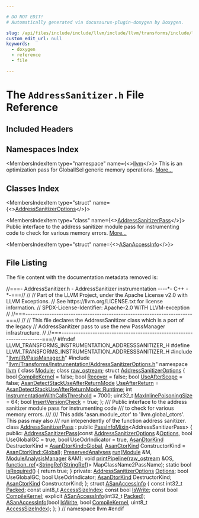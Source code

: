 ```yaml
---

# DO NOT EDIT!
# Automatically generated via docusaurus-plugin-doxygen by Doxygen.

slug: /api/files/include/include/llvm/include/llvm/transforms/include/llvm/transforms/instrumentation/addresssanitizer-h
custom_edit_url: null
keywords:
  - doxygen
  - reference
  - file

---
```





# The `AddressSanitizer.h` File Reference

<DoxygenPage pluginConfig={pluginConfig}>



## Included Headers

<IncludesList>
<IncludesListItem
  filePath="llvm/IR/PassManager.h"
  permalink="/docs/api/files/include/include/llvm/include/llvm/ir/passmanager-h"
  isLocal="true" />
<IncludesListItem
  filePath="llvm/Transforms/Instrumentation/AddressSanitizerOptions.h"
  permalink="/docs/api/files/include/include/llvm/include/llvm/transforms/include/llvm/transforms/instrumentation/addresssanitizeroptions-h"
  isLocal="true" />
</IncludesList>

## Namespaces Index

<MembersIndex>

<MembersIndexItem
  type="namespace"
  name={<><a href="/docs/api/namespaces/llvm">llvm</a></>}>
This is an optimization pass for GlobalISel generic memory operations. <a href="/docs/api/namespaces/llvm/#details">More...</a>
</MembersIndexItem>

</MembersIndex>

## Classes Index

<MembersIndex>

<MembersIndexItem
  type="struct"
  name={<><a href="/docs/api/structs/llvm/addresssanitizeroptions">AddressSanitizerOptions</a></>}>
</MembersIndexItem>

<MembersIndexItem
  type="class"
  name={<><a href="/docs/api/classes/llvm/addresssanitizerpass">AddressSanitizerPass</a></>}>
Public interface to the address sanitizer module pass for instrumenting code to check for various memory errors. <a href="/docs/api/classes/llvm/addresssanitizerpass/#details">More...</a>
</MembersIndexItem>

<MembersIndexItem
  type="struct"
  name={<><a href="/docs/api/structs/llvm/asanaccessinfo">ASanAccessInfo</a></>}>
</MembersIndexItem>

</MembersIndex>


## File Listing

The file content with the documentation metadata removed is:

<ProgramListing>

<Link id="l00001" /><CodeLine lineNumber="1"><Highlight kind="comment">//===- AddressSanitizer.h - AddressSanitizer instrumentation ----&#42;- C++ -&#42;-===//</Highlight><Highlight kind="normal"></Highlight></CodeLine>
<Link id="l00002" /><CodeLine lineNumber="2"><Highlight kind="normal"></Highlight><Highlight kind="comment">//</Highlight><Highlight kind="normal"></Highlight></CodeLine>
<Link id="l00003" /><CodeLine lineNumber="3"><Highlight kind="normal"></Highlight><Highlight kind="comment">// Part of the LLVM Project, under the Apache License v2.0 with LLVM Exceptions.</Highlight><Highlight kind="normal"></Highlight></CodeLine>
<Link id="l00004" /><CodeLine lineNumber="4"><Highlight kind="normal"></Highlight><Highlight kind="comment">// See https://llvm.org/LICENSE.txt for license information.</Highlight><Highlight kind="normal"></Highlight></CodeLine>
<Link id="l00005" /><CodeLine lineNumber="5"><Highlight kind="normal"></Highlight><Highlight kind="comment">// SPDX-License-Identifier: Apache-2.0 WITH LLVM-exception</Highlight><Highlight kind="normal"></Highlight></CodeLine>
<Link id="l00006" /><CodeLine lineNumber="6"><Highlight kind="normal"></Highlight><Highlight kind="comment">//</Highlight><Highlight kind="normal"></Highlight></CodeLine>
<Link id="l00007" /><CodeLine lineNumber="7"><Highlight kind="normal"></Highlight><Highlight kind="comment">//===----------------------------------------------------------------------===//</Highlight><Highlight kind="normal"></Highlight></CodeLine>
<Link id="l00008" /><CodeLine lineNumber="8"><Highlight kind="normal"></Highlight><Highlight kind="comment">//</Highlight><Highlight kind="normal"></Highlight></CodeLine>
<Link id="l00009" /><CodeLine lineNumber="9"><Highlight kind="normal"></Highlight><Highlight kind="comment">// This file declares the AddressSanitizer class which is a port of the legacy</Highlight><Highlight kind="normal"></Highlight></CodeLine>
<Link id="l00010" /><CodeLine lineNumber="10"><Highlight kind="normal"></Highlight><Highlight kind="comment">// AddressSanitizer pass to use the new PassManager infrastructure.</Highlight><Highlight kind="normal"></Highlight></CodeLine>
<Link id="l00011" /><CodeLine lineNumber="11"><Highlight kind="normal"></Highlight><Highlight kind="comment">//</Highlight><Highlight kind="normal"></Highlight></CodeLine>
<Link id="l00012" /><CodeLine lineNumber="12"><Highlight kind="normal"></Highlight><Highlight kind="comment">//===----------------------------------------------------------------------===//</Highlight><Highlight kind="normal"></Highlight></CodeLine>
<Link id="l00013" /><CodeLine lineNumber="13"><Highlight kind="normal"></Highlight><Highlight kind="preprocessor">#ifndef LLVM&#95;TRANSFORMS&#95;INSTRUMENTATION&#95;ADDRESSSANITIZER&#95;H</Highlight><Highlight kind="normal"></Highlight></CodeLine>
<Link id="l00014" /><CodeLine lineNumber="14"><Highlight kind="normal"></Highlight><Highlight kind="preprocessor">#define LLVM&#95;TRANSFORMS&#95;INSTRUMENTATION&#95;ADDRESSSANITIZER&#95;H</Highlight><Highlight kind="normal"></Highlight></CodeLine>
<Link id="l00015" /><CodeLine lineNumber="15"><Highlight kind="normal"></Highlight></CodeLine>
<Link id="l00016" /><CodeLine lineNumber="16"><Highlight kind="normal"></Highlight><Highlight kind="preprocessor">#include &quot;<a href="/docs/api/files/include/include/llvm/include/llvm/ir/passmanager-h">llvm/IR/PassManager.h</a>&quot;</Highlight><Highlight kind="normal"></Highlight></CodeLine>
<Link id="l00017" /><CodeLine lineNumber="17"><Highlight kind="normal"></Highlight><Highlight kind="preprocessor">#include &quot;<a href="/docs/api/files/include/include/llvm/include/llvm/transforms/include/llvm/transforms/instrumentation/addresssanitizeroptions-h">llvm/Transforms/Instrumentation/AddressSanitizerOptions.h</a>&quot;</Highlight><Highlight kind="normal"></Highlight></CodeLine>
<Link id="l00018" /><CodeLine lineNumber="18"><Highlight kind="normal"></Highlight></CodeLine>
<Link id="l00019" /><CodeLine lineNumber="19"><Highlight kind="normal"></Highlight><Highlight kind="keyword">namespace </Highlight><Highlight kind="normal"><a href="/docs/api/namespaces/llvm">llvm</a> &#123;</Highlight></CodeLine>
<Link id="l00020" /><CodeLine lineNumber="20"><Highlight kind="normal"></Highlight><Highlight kind="keyword">class </Highlight><Highlight kind="normal"><a href="/docs/api/classes/llvm/module">Module</a>;</Highlight></CodeLine>
<Link id="l00021" /><CodeLine lineNumber="21"><Highlight kind="normal"></Highlight><Highlight kind="keyword">class </Highlight><Highlight kind="normal"><a href="/docs/api/classes/llvm/raw-ostream">raw&#95;ostream</a>;</Highlight></CodeLine>
<Link id="l00022" /><CodeLine lineNumber="22"><Highlight kind="normal"></Highlight></CodeLine>
<Link id="l00023" /><CodeLine lineNumber="23" lineLink="/docs/api/structs/llvm/addresssanitizeroptions"><Highlight kind="normal"></Highlight><Highlight kind="keyword">struct </Highlight><Highlight kind="normal"><a href="/docs/api/structs/llvm/addresssanitizeroptions">AddressSanitizerOptions</a> &#123;</Highlight></CodeLine>
<Link id="l00024" /><CodeLine lineNumber="24" lineLink="/docs/api/structs/llvm/addresssanitizeroptions/#a36b4508b706d449af6e8935401f4a32f"><Highlight kind="normal">  </Highlight><Highlight kind="keywordtype">bool</Highlight><Highlight kind="normal"> <a href="/docs/api/structs/llvm/addresssanitizeroptions/#a36b4508b706d449af6e8935401f4a32f">CompileKernel</a> = </Highlight><Highlight kind="keyword">false</Highlight><Highlight kind="normal">;</Highlight></CodeLine>
<Link id="l00025" /><CodeLine lineNumber="25" lineLink="/docs/api/structs/llvm/addresssanitizeroptions/#accdee7f4de660f444ece461ddb8d494c"><Highlight kind="normal">  </Highlight><Highlight kind="keywordtype">bool</Highlight><Highlight kind="normal"> <a href="/docs/api/structs/llvm/addresssanitizeroptions/#accdee7f4de660f444ece461ddb8d494c">Recover</a> = </Highlight><Highlight kind="keyword">false</Highlight><Highlight kind="normal">;</Highlight></CodeLine>
<Link id="l00026" /><CodeLine lineNumber="26" lineLink="/docs/api/structs/llvm/addresssanitizeroptions/#aec18324d915b8343d830ad89c410d102"><Highlight kind="normal">  </Highlight><Highlight kind="keywordtype">bool</Highlight><Highlight kind="normal"> <a href="/docs/api/structs/llvm/addresssanitizeroptions/#aec18324d915b8343d830ad89c410d102">UseAfterScope</a> = </Highlight><Highlight kind="keyword">false</Highlight><Highlight kind="normal">;</Highlight></CodeLine>
<Link id="l00027" /><CodeLine lineNumber="27" lineLink="/docs/api/structs/llvm/addresssanitizeroptions/#a25823611b8aa9069d3540d900d74450e"><Highlight kind="normal">  <a href="/docs/api/namespaces/llvm/#a273ffd11c1ebf40fc70e3b22009adabd">AsanDetectStackUseAfterReturnMode</a> <a href="/docs/api/structs/llvm/addresssanitizeroptions/#a25823611b8aa9069d3540d900d74450e">UseAfterReturn</a> =</Highlight></CodeLine>
<Link id="l00028" /><CodeLine lineNumber="28"><Highlight kind="normal">      <a href="/docs/api/namespaces/llvm/#a273ffd11c1ebf40fc70e3b22009adabdabc366f2d0ba3d681e7a3899917c5d3de">AsanDetectStackUseAfterReturnMode::Runtime</a>;</Highlight></CodeLine>
<Link id="l00029" /><CodeLine lineNumber="29" lineLink="/docs/api/structs/llvm/addresssanitizeroptions/#acef810d593f15a2d9084490e4e810a40"><Highlight kind="normal">  </Highlight><Highlight kind="keywordtype">int</Highlight><Highlight kind="normal"> <a href="/docs/api/structs/llvm/addresssanitizeroptions/#acef810d593f15a2d9084490e4e810a40">InstrumentationWithCallsThreshold</a> = 7000;</Highlight></CodeLine>
<Link id="l00030" /><CodeLine lineNumber="30" lineLink="/docs/api/structs/llvm/addresssanitizeroptions/#aecdfec9f8b5fff907803ae7dc1ca506a"><Highlight kind="normal">  uint32&#95;t <a href="/docs/api/structs/llvm/addresssanitizeroptions/#aecdfec9f8b5fff907803ae7dc1ca506a">MaxInlinePoisoningSize</a> = 64;</Highlight></CodeLine>
<Link id="l00031" /><CodeLine lineNumber="31" lineLink="/docs/api/structs/llvm/addresssanitizeroptions/#a91c9545e81ecca37fbc4b00767f260ba"><Highlight kind="normal">  </Highlight><Highlight kind="keywordtype">bool</Highlight><Highlight kind="normal"> <a href="/docs/api/structs/llvm/addresssanitizeroptions/#a91c9545e81ecca37fbc4b00767f260ba">InsertVersionCheck</a> = </Highlight><Highlight kind="keyword">true</Highlight><Highlight kind="normal">;</Highlight></CodeLine>
<Link id="l00032" /><CodeLine lineNumber="32"><Highlight kind="normal">&#125;;</Highlight></CodeLine>
<Link id="l00033" /><CodeLine lineNumber="33"><Highlight kind="normal"></Highlight><Highlight kind="comment"></Highlight></CodeLine>
<Link id="l00034" /><CodeLine lineNumber="34"><Highlight kind="comment">/// Public interface to the address sanitizer module pass for instrumenting code</Highlight></CodeLine>
<Link id="l00035" /><CodeLine lineNumber="35"><Highlight kind="comment">/// to check for various memory errors.</Highlight></CodeLine>
<Link id="l00036" /><CodeLine lineNumber="36"><Highlight kind="comment">///</Highlight></CodeLine>
<Link id="l00037" /><CodeLine lineNumber="37"><Highlight kind="comment">/// This adds &#39;asan.module&#95;ctor&#39; to &#39;llvm.global&#95;ctors&#39;. This pass may also</Highlight></CodeLine>
<Link id="l00038" /><CodeLine lineNumber="38"><Highlight kind="comment">/// run intependently of the function address sanitizer.</Highlight><Highlight kind="normal"></Highlight></CodeLine>
<Link id="l00039" /><CodeLine lineNumber="39" lineLink="/docs/api/classes/llvm/addresssanitizerpass"><Highlight kind="normal"></Highlight><Highlight kind="keyword">class </Highlight><Highlight kind="normal"><a href="/docs/api/classes/llvm/addresssanitizerpass/#a583050ca1dcbfcc2b6f24fecd345387e">AddressSanitizerPass</a> : </Highlight><Highlight kind="keyword">public</Highlight><Highlight kind="normal"> <a href="/docs/api/structs/llvm/passinfomixin">PassInfoMixin</a>&lt;AddressSanitizerPass&gt; &#123;</Highlight></CodeLine>
<Link id="l00040" /><CodeLine lineNumber="40"><Highlight kind="normal"></Highlight><Highlight kind="keyword">public</Highlight><Highlight kind="normal">:</Highlight></CodeLine>
<Link id="l00041" /><CodeLine lineNumber="41"><Highlight kind="normal">  <a href="/docs/api/classes/llvm/addresssanitizerpass/#a583050ca1dcbfcc2b6f24fecd345387e">AddressSanitizerPass</a>(</Highlight><Highlight kind="keyword">const</Highlight><Highlight kind="normal"> <a href="/docs/api/structs/llvm/addresssanitizeroptions">AddressSanitizerOptions</a> &amp;<a href="/docs/api/files/lib/lib/debuginfo/lib/debuginfo/logicalview/lib/debuginfo/logicalview/core/lvoptions-cpp/#ab4088b7a11f3cbc38ac16a6e9c72494e">Options</a>,</Highlight></CodeLine>
<Link id="l00042" /><CodeLine lineNumber="42"><Highlight kind="normal">                       </Highlight><Highlight kind="keywordtype">bool</Highlight><Highlight kind="normal"> UseGlobalGC = </Highlight><Highlight kind="keyword">true</Highlight><Highlight kind="normal">, </Highlight><Highlight kind="keywordtype">bool</Highlight><Highlight kind="normal"> UseOdrIndicator = </Highlight><Highlight kind="keyword">true</Highlight><Highlight kind="normal">,</Highlight></CodeLine>
<Link id="l00043" /><CodeLine lineNumber="43"><Highlight kind="normal">                       <a href="/docs/api/namespaces/llvm/#a9aa6dce3613309b3509522a00d6569bf">AsanDtorKind</a> DestructorKind = <a href="/docs/api/namespaces/llvm/#a9aa6dce3613309b3509522a00d6569bfa4cc6684df7b4a92b1dec6fce3264fac8">AsanDtorKind::Global</a>,</Highlight></CodeLine>
<Link id="l00044" /><CodeLine lineNumber="44"><Highlight kind="normal">                       <a href="/docs/api/namespaces/llvm/#ae42efdb5798a010a1c768129ea7ddf08">AsanCtorKind</a> ConstructorKind = <a href="/docs/api/namespaces/llvm/#ae42efdb5798a010a1c768129ea7ddf08a4cc6684df7b4a92b1dec6fce3264fac8">AsanCtorKind::Global</a>);</Highlight></CodeLine>
<Link id="l00045" /><CodeLine lineNumber="45"><Highlight kind="normal">  <a href="/docs/api/classes/llvm/preservedanalyses">PreservedAnalyses</a> <a href="/docs/api/classes/llvm/addresssanitizerpass/#a987afb1c68c5891e0b9a67cdac48147d">run</a>(<a href="/docs/api/classes/llvm/module">Module</a> &amp;M, <a href="/docs/api/namespaces/llvm/#af9c9208365fd9ce11392b4d79485e259">ModuleAnalysisManager</a> &amp;AM);</Highlight></CodeLine>
<Link id="l00046" /><CodeLine lineNumber="46"><Highlight kind="normal">  </Highlight><Highlight kind="keywordtype">void</Highlight><Highlight kind="normal"> <a href="/docs/api/classes/llvm/addresssanitizerpass/#aceddb13fdde6e52b98aa58d12ddd3642">printPipeline</a>(<a href="/docs/api/classes/llvm/raw-ostream">raw&#95;ostream</a> &amp;OS,</Highlight></CodeLine>
<Link id="l00047" /><CodeLine lineNumber="47"><Highlight kind="normal">                     <a href="/docs/api/classes/llvm/function-ref">function&#95;ref</a>&lt;<a href="/docs/api/classes/llvm/stringref">StringRef</a>(<a href="/docs/api/classes/llvm/stringref">StringRef</a>)&gt; MapClassName2PassName);</Highlight></CodeLine>
<Link id="l00048" /><CodeLine lineNumber="48" lineLink="/docs/api/classes/llvm/addresssanitizerpass/#a7529016bf9a780dcfa85a208c5df76e3"><Highlight kind="normal">  </Highlight><Highlight kind="keyword">static</Highlight><Highlight kind="normal"> </Highlight><Highlight kind="keywordtype">bool</Highlight><Highlight kind="normal"> <a href="/docs/api/classes/llvm/addresssanitizerpass/#a7529016bf9a780dcfa85a208c5df76e3">isRequired</a>() &#123; </Highlight><Highlight kind="keywordflow">return</Highlight><Highlight kind="normal"> </Highlight><Highlight kind="keyword">true</Highlight><Highlight kind="normal">; &#125;</Highlight></CodeLine>
<Link id="l00049" /><CodeLine lineNumber="49"><Highlight kind="normal"></Highlight></CodeLine>
<Link id="l00050" /><CodeLine lineNumber="50"><Highlight kind="normal"></Highlight><Highlight kind="keyword">private</Highlight><Highlight kind="normal">:</Highlight></CodeLine>
<Link id="l00051" /><CodeLine lineNumber="51"><Highlight kind="normal">  <a href="/docs/api/structs/llvm/addresssanitizeroptions">AddressSanitizerOptions</a> <a href="/docs/api/files/lib/lib/debuginfo/lib/debuginfo/logicalview/lib/debuginfo/logicalview/core/lvoptions-cpp/#ab4088b7a11f3cbc38ac16a6e9c72494e">Options</a>;</Highlight></CodeLine>
<Link id="l00052" /><CodeLine lineNumber="52"><Highlight kind="normal">  </Highlight><Highlight kind="keywordtype">bool</Highlight><Highlight kind="normal"> UseGlobalGC;</Highlight></CodeLine>
<Link id="l00053" /><CodeLine lineNumber="53"><Highlight kind="normal">  </Highlight><Highlight kind="keywordtype">bool</Highlight><Highlight kind="normal"> UseOdrIndicator;</Highlight></CodeLine>
<Link id="l00054" /><CodeLine lineNumber="54"><Highlight kind="normal">  <a href="/docs/api/namespaces/llvm/#a9aa6dce3613309b3509522a00d6569bf">AsanDtorKind</a> DestructorKind;</Highlight></CodeLine>
<Link id="l00055" /><CodeLine lineNumber="55"><Highlight kind="normal">  <a href="/docs/api/namespaces/llvm/#ae42efdb5798a010a1c768129ea7ddf08">AsanCtorKind</a> ConstructorKind;</Highlight></CodeLine>
<Link id="l00056" /><CodeLine lineNumber="56"><Highlight kind="normal">&#125;;</Highlight></CodeLine>
<Link id="l00057" /><CodeLine lineNumber="57"><Highlight kind="normal"></Highlight></CodeLine>
<Link id="l00058" /><CodeLine lineNumber="58" lineLink="/docs/api/structs/llvm/asanaccessinfo"><Highlight kind="normal"></Highlight><Highlight kind="keyword">struct </Highlight><Highlight kind="normal"><a href="/docs/api/structs/llvm/asanaccessinfo/#af9d35ec5498e796bfff16fbd43f46a6d">ASanAccessInfo</a> &#123;</Highlight></CodeLine>
<Link id="l00059" /><CodeLine lineNumber="59" lineLink="/docs/api/structs/llvm/asanaccessinfo/#ac266711cabbe76782e3e68d0ad07f120"><Highlight kind="normal">  </Highlight><Highlight kind="keyword">const</Highlight><Highlight kind="normal"> int32&#95;t <a href="/docs/api/structs/llvm/asanaccessinfo/#ac266711cabbe76782e3e68d0ad07f120">Packed</a>;</Highlight></CodeLine>
<Link id="l00060" /><CodeLine lineNumber="60" lineLink="/docs/api/structs/llvm/asanaccessinfo/#aedb158c99ad471e46b041664fc41d53d"><Highlight kind="normal">  </Highlight><Highlight kind="keyword">const</Highlight><Highlight kind="normal"> uint8&#95;t <a href="/docs/api/structs/llvm/asanaccessinfo/#aedb158c99ad471e46b041664fc41d53d">AccessSizeIndex</a>;</Highlight></CodeLine>
<Link id="l00061" /><CodeLine lineNumber="61" lineLink="/docs/api/structs/llvm/asanaccessinfo/#a07a91a2e62ba8d9f691cc2453c3328b7"><Highlight kind="normal">  </Highlight><Highlight kind="keyword">const</Highlight><Highlight kind="normal"> </Highlight><Highlight kind="keywordtype">bool</Highlight><Highlight kind="normal"> <a href="/docs/api/structs/llvm/asanaccessinfo/#a07a91a2e62ba8d9f691cc2453c3328b7">IsWrite</a>;</Highlight></CodeLine>
<Link id="l00062" /><CodeLine lineNumber="62" lineLink="/docs/api/structs/llvm/asanaccessinfo/#a2f77ba3162e2f25ed0298eb7c374901e"><Highlight kind="normal">  </Highlight><Highlight kind="keyword">const</Highlight><Highlight kind="normal"> </Highlight><Highlight kind="keywordtype">bool</Highlight><Highlight kind="normal"> <a href="/docs/api/structs/llvm/asanaccessinfo/#a2f77ba3162e2f25ed0298eb7c374901e">CompileKernel</a>;</Highlight></CodeLine>
<Link id="l00063" /><CodeLine lineNumber="63"><Highlight kind="normal"></Highlight></CodeLine>
<Link id="l00064" /><CodeLine lineNumber="64"><Highlight kind="normal">  </Highlight><Highlight kind="keyword">explicit</Highlight><Highlight kind="normal"> <a href="/docs/api/structs/llvm/asanaccessinfo/#af9d35ec5498e796bfff16fbd43f46a6d">ASanAccessInfo</a>(int32&#95;t <a href="/docs/api/structs/llvm/asanaccessinfo/#ac266711cabbe76782e3e68d0ad07f120">Packed</a>);</Highlight></CodeLine>
<Link id="l00065" /><CodeLine lineNumber="65"><Highlight kind="normal">  <a href="/docs/api/structs/llvm/asanaccessinfo/#af9d35ec5498e796bfff16fbd43f46a6d">ASanAccessInfo</a>(</Highlight><Highlight kind="keywordtype">bool</Highlight><Highlight kind="normal"> <a href="/docs/api/structs/llvm/asanaccessinfo/#a07a91a2e62ba8d9f691cc2453c3328b7">IsWrite</a>, </Highlight><Highlight kind="keywordtype">bool</Highlight><Highlight kind="normal"> <a href="/docs/api/structs/llvm/asanaccessinfo/#a2f77ba3162e2f25ed0298eb7c374901e">CompileKernel</a>, uint8&#95;t <a href="/docs/api/structs/llvm/asanaccessinfo/#aedb158c99ad471e46b041664fc41d53d">AccessSizeIndex</a>);</Highlight></CodeLine>
<Link id="l00066" /><CodeLine lineNumber="66"><Highlight kind="normal">&#125;;</Highlight></CodeLine>
<Link id="l00067" /><CodeLine lineNumber="67"><Highlight kind="normal"></Highlight></CodeLine>
<Link id="l00068" /><CodeLine lineNumber="68"><Highlight kind="normal">&#125; </Highlight><Highlight kind="comment">// namespace llvm</Highlight><Highlight kind="normal"></Highlight></CodeLine>
<Link id="l00069" /><CodeLine lineNumber="69"><Highlight kind="normal"></Highlight></CodeLine>
<Link id="l00070" /><CodeLine lineNumber="70"><Highlight kind="normal"></Highlight><Highlight kind="preprocessor">#endif</Highlight></CodeLine>

</ProgramListing>

</DoxygenPage>
